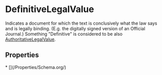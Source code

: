 # DefinitiveLegalValue

Indicates a document for which the text is conclusively what the law says and is legally binding. (E.g. the digitally signed version of an Official Journal.)
  Something "Definitive" is considered to be also <a class="localLink" href="/AuthoritativeLegalValue">AuthoritativeLegalValue</a>.

## Properties

<Grid>
* [](/Properties/Schema.org/)

</Grid>

